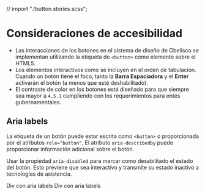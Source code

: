 <!-- Addons -->

<!-- Component -->
// import "./button.stories.scss";

<Meta
  title="Átomos|Botón/Accesibilidad"
  component={Button}
  decorators={[withA11y]} />


# Consideraciones de accesibilidad

- Las interacciones de los botones en el sistema de diseño de Obelisco se implementan utilizando la etiqueta de `<button>` como elemento sobre el HTML5.
- Los elementos interactivos como se incluyen en el orden de tabulación. Cuando un botón tiene el foco, tanto la **Barra Espaciadora** y el **Enter** activarán el botón (a menos que esté deshabilitado).
- El contraste de color en los botones está diseñado para que siempre sea mayor a `4.5.1` cumpliendo con los requerimientos para entes gubernamentales.

## Aria labels

La etiqueta de un botón puede estar escrita como `<button>` o proporcionada por el atributos `role="button"`. El atributo `aria-describedby` puede proporcionar información adicional sobre el botón.

Usar la propiedad `aria-disabled` para marcar como desabilitado el estado del botón. Esto previene que sea interactivo y transmite su estado inactivo a tecnologías de asistencia.

<Preview>
  <Story name="Aria labels">
    <div className="buttons-container">
        <span class="btn btn-secondary" role="button"  tabindex="0">Div con aria labels</span>
        <span class="btn btn-secondary disabled" role="button"  tabindex="0" aria-disabled>Div con aria labels</span>
    </div>
  </Story>
</Preview>
